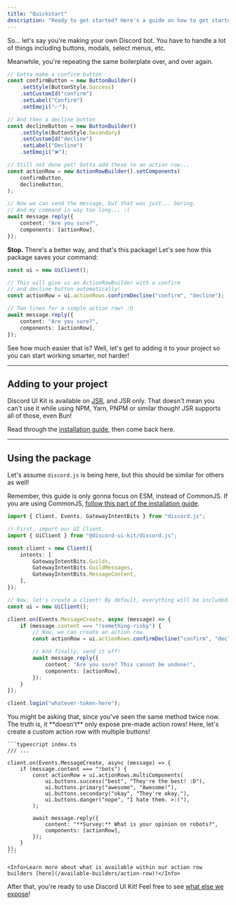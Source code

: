 ```yaml
---
title: "Quickstart"
description: "Ready to get started? Here's a guide on how to get started!"
---
```


So... let's say you're making your own Discord bot.
You have to handle a lot of things including buttons,
modals, select menus, etc.

Meanwhile, you're repeating the same boilerplate over,
and over again.

```typescript
// Gotta make a confirm button
const confirmButton = new ButtonBuilder()
    .setStyle(ButtonStyle.Success)
    .setCustomId("confirm")
    .setLabel("Confirm")
    .setEmoji("✅");

// And then a decline button
const declineButton = new ButtonBuilder()
    .setStyle(ButtonStyle.Secondary)
    .setCustomId("decline")
    .setLabel("Decline")
    .setEmoji("❌");

// Still not done yet! Gotta add these to an action row...
const actionRow = new ActionRowBuilder().setComponents(
    confirmButton,
    declineButton,
);

// Now we can send the message, but that was just... boring.
// And my command is way too long... :(
await message.reply({
    content: "Are you sure?",
    components: [actionRow],
});
```

**Stop.** There's a better way, and that's this package!
Let's see how this package saves your command:

```typescript
const ui = new UiClient();

// This will give us an ActionRowBuilder with a confirm
// and decline button automatically!
const actionRow = ui.actionRows.confirmDecline("confirm", "decline");

// Two lines for a simple action row! :D
await message.reply({
    content: "Are you sure?",
    components: [actionRow],
});
```

See how much easier that is? Well, let's get to adding it to your project
so you can start working smarter, not harder!

---

## Adding to your project

Discord UI Kit is available on [JSR](https://jsr.io), and JSR only. That doesn't mean you can't use it
while using NPM, Yarn, PNPM or similar though! JSR supports all of those,
even Bun!

Read through the [installation guide](/installation), then come back here.

---

## Using the package

Let's assume `discord.js` is being here, but this should be similar for others as well!

Remember, this guide is only gonna focus on ESM, instead of CommonJS.
If you are using CommonJS, [follow this part of the installation guide](/installation#javascript-commonjs-not-recommended).

```typescript index.ts
import { Client, Events, GatewayIntentBits } from "discord.js";

// First, import our UI Client.
import { UiClient } from "@discord-ui-kit/discord.js";

const client = new Client({
    intents: [
        GatewayIntentBits.Guilds,
        GatewayIntentBits.GuildMessages,
        GatewayIntentBits.MessageContent,
    ],
});

// Now, let's create a client! By default, everything will be included.
const ui = new UiClient();

client.on(Events.MessageCreate, async (message) => {
    if (message.content === "!something-risky") {
        // Now, we can create an action row.
        const actionRow = ui.actionRows.confirmDecline("confirm", "decline");

        // And finally, send it off!
        await message.reply({
            content: "Are you sure? This cannot be undone!",
            components: [actionRow],
        });
    }
});

client.login("whatever-token-here");
```

<Accordion title="But this package only exposes pre-made action rows? Why do that only?">
    You might be asking that, since you've seen the same method twice now.
    The truth is, it **doesn't** only expose pre-made action rows! Here, let's create a custom action row with multiple buttons!

    ```typescript index.ts
    /// ...

    client.on(Events.MessageCreate, async (message) => {
        if (message.content === "!bots") {
            const actionRow = ui.actionRows.multiComponents(
                ui.buttons.success("best", "They're the best! :D"),
                ui.buttons.primary("awesome", "Awesome!"),
                ui.buttons.secondary("okay", "They're okay."),
                ui.buttons.danger("nope", "I hate them. >:("),
            );

            await message.reply({
                content: "**Survey:** What is your opinion on robots?",
                components: [actionRow],
            });
        }
    });
    ```

    <Info>Learn more about what is available within our action row builders [here](/available-builders/action-row)!</Info>

</Accordion>

After that, you're ready to use Discord UI Kit! Feel free to see [what else we expose](/available-builders)!
